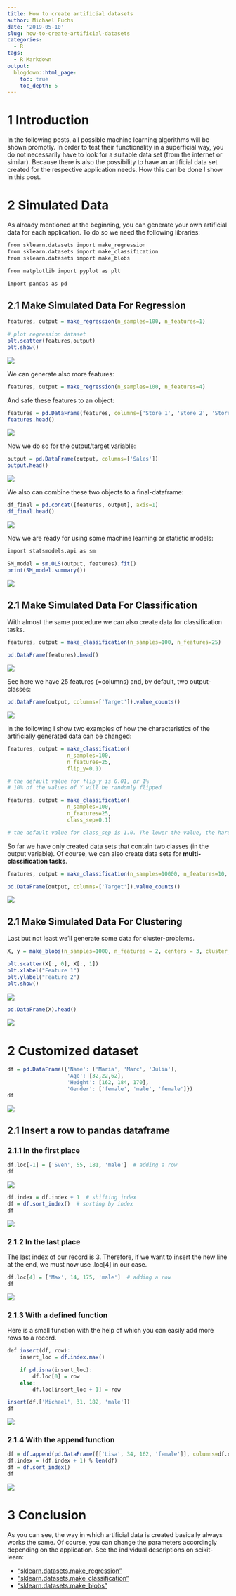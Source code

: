 ```yaml
---
title: How to create artificial datasets
author: Michael Fuchs
date: '2019-05-10'
slug: how-to-create-artificial-datasets
categories:
  - R
tags:
  - R Markdown
output:
  blogdown::html_page:
    toc: true
    toc_depth: 5
---
```




# 1 Introduction

In the following posts, all possible machine learning algorithms will be shown promptly.
In order to test their functionality in a superficial way, you do not necessarily have to look for a suitable data set (from the internet or similar). Because there is also the possibility to have an artificial data set created for the respective application needs.
How this can be done I show in this post.




# 2 Simulated Data

As already mentioned at the beginning, you can generate your own artificial data for each application.
To do so we need the following libraries:

```r
from sklearn.datasets import make_regression
from sklearn.datasets import make_classification
from sklearn.datasets import make_blobs

from matplotlib import pyplot as plt

import pandas as pd
```

## 2.1 Make Simulated Data For Regression


```r
features, output = make_regression(n_samples=100, n_features=1)
```


```r
# plot regression dataset
plt.scatter(features,output)
plt.show() 
```

![](/post/2019-05-10-how-to-create-artificial-datasets_files/p62p1.png)

We can generate also more features:

```r
features, output = make_regression(n_samples=100, n_features=4)
```

And safe these features to an object:

```r
features = pd.DataFrame(features, columns=['Store_1', 'Store_2', 'Store_3', 'Store_4'])
features.head()
```

![](/post/2019-05-10-how-to-create-artificial-datasets_files/p62p2.png)

Now we do so for the output/target variable:

```r
output = pd.DataFrame(output, columns=['Sales'])
output.head()
```

![](/post/2019-05-10-how-to-create-artificial-datasets_files/p62p3.png)

We also can combine these two objects to a final-dataframe:


```r
df_final = pd.concat([features, output], axis=1)
df_final.head()
```

![](/post/2019-05-10-how-to-create-artificial-datasets_files/p62p4.png)


Now we are ready for using some machine learning or statistic models:


```r
import statsmodels.api as sm

SM_model = sm.OLS(output, features).fit()
print(SM_model.summary())
```

![](/post/2019-05-10-how-to-create-artificial-datasets_files/p62p5.png)


## 2.1 Make Simulated Data For Classification

With almost the same procedure we can also create data for classification tasks.


```r
features, output = make_classification(n_samples=100, n_features=25)
```


```r
pd.DataFrame(features).head() 
```

![](/post/2019-05-10-how-to-create-artificial-datasets_files/p62p6.png)

See here we have 25 features (=columns) and, by default, two output-classes:



```r
pd.DataFrame(output, columns=['Target']).value_counts()
```

![](/post/2019-05-10-how-to-create-artificial-datasets_files/p62p7.png)

In the following I show two examples of how the characteristics of the artificially generated data can be changed:

```r
features, output = make_classification(
                   n_samples=100, 
                   n_features=25,
                   flip_y=0.1)

# the default value for flip_y is 0.01, or 1%
# 10% of the values of Y will be randomly flipped
```

```r
features, output = make_classification(
                   n_samples=100, 
                   n_features=25,
                   class_sep=0.1)

# the default value for class_sep is 1.0. The lower the value, the harder classification is
```


So far we have only created data sets that contain two classes (in the output variable).
Of course, we can also create data sets for **multi-classification tasks**.


```r
features, output = make_classification(n_samples=10000, n_features=10, n_informative=5, n_classes=5)
```


```r
pd.DataFrame(output, columns=['Target']).value_counts()
```

![](/post/2019-05-10-how-to-create-artificial-datasets_files/p62p8.png)


## 2.1 Make Simulated Data For Clustering

Last but not least we'll generate some data for cluster-problems.


```r
X, y = make_blobs(n_samples=1000, n_features = 2, centers = 3, cluster_std = 0.7)

plt.scatter(X[:, 0], X[:, 1])
plt.xlabel("Feature 1")
plt.ylabel("Feature 2")
plt.show()
```

![](/post/2019-05-10-how-to-create-artificial-datasets_files/p62p9.png)


```r
pd.DataFrame(X).head()
```

![](/post/2019-05-10-how-to-create-artificial-datasets_files/p62p10.png)


# 2 Customized dataset


```r
df = pd.DataFrame({'Name': ['Maria', 'Marc', 'Julia'],
                   'Age': [32,22,62],
                   'Height': [162, 184, 170],
                   'Gender': ['female', 'male', 'female']})
df
```

![](/post/2019-05-10-how-to-create-artificial-datasets_files/p62p11.png)


## 2.1 Insert a row to pandas dataframe


### 2.1.1 In the first place

```r
df.loc[-1] = ['Sven', 55, 181, 'male']  # adding a row
df
```

![](/post/2019-05-10-how-to-create-artificial-datasets_files/p62p12.png)


```r
df.index = df.index + 1  # shifting index
df = df.sort_index()  # sorting by index
df
```

![](/post/2019-05-10-how-to-create-artificial-datasets_files/p62p13.png)



### 2.1.2 In the last place

The last index of our record is 3. Therefore, if we want to insert the new line at the end, we must now use .loc[4] in our case.

```r
df.loc[4] = ['Max', 14, 175, 'male']  # adding a row
df
```

![](/post/2019-05-10-how-to-create-artificial-datasets_files/p62p14.png)


### 2.1.3 With a defined function

Here is a small function with the help of which you can easily add more rows to a record.

```r
def insert(df, row):
    insert_loc = df.index.max()

    if pd.isna(insert_loc):
        df.loc[0] = row
    else:
        df.loc[insert_loc + 1] = row
```


```r
insert(df,['Michael', 31, 182, 'male'])
df
```

![](/post/2019-05-10-how-to-create-artificial-datasets_files/p62p15.png)


### 2.1.4 With the append function


```r
df = df.append(pd.DataFrame([['Lisa', 34, 162, 'female']], columns=df.columns), ignore_index=True)
df.index = (df.index + 1) % len(df)
df = df.sort_index()
df
```

![](/post/2019-05-10-how-to-create-artificial-datasets_files/p62p16.png)




# 3 Conclusion

As you can see, the way in which artificial data is created basically always works the same.
Of course, you can change the parameters accordingly depending on the application. See the individual descriptions on scikit-learn:

+ ["sklearn.datasets.make_regression"](https://scikit-learn.org/stable/modules/generated/sklearn.datasets.make_regression.html#sklearn.datasets.make_regression)
+ ["sklearn.datasets.make_classification"](https://scikit-learn.org/stable/modules/generated/sklearn.datasets.make_classification.html#sklearn.datasets.make_classification)
+ ["sklearn.datasets.make_blobs"](https://scikit-learn.org/stable/modules/generated/sklearn.datasets.make_blobs.html#sklearn.datasets.make_blobs)






